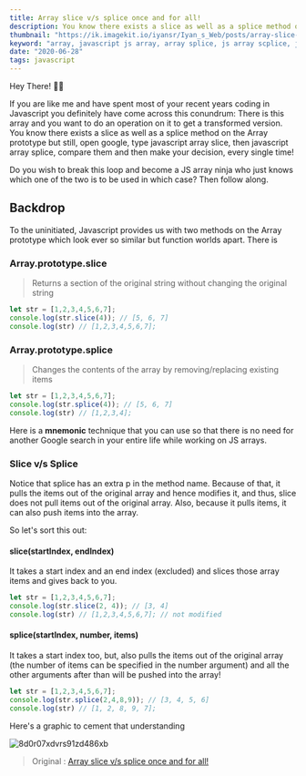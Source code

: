 ```yaml
---
title: Array slice v/s splice once and for all!
description: You know there exists a slice as well as a splice method on the Array prototype but still, open google, type javascript array slice, then javascript array splice, compare them and then make your decision, every single time!
thumbnail: "https://ik.imagekit.io/iyansr/Iyan_s_Web/posts/array-slice-v-s-splice-once-and-for-all/header_DOP1I6aCY.jpg"
keyword: "array, javascript js array, array splice, js array scplice, javascript array slice, array slice"
date: "2020-06-28"
tags: javascript
---
```


Hey There! 👋🏽

If you are like me and have spent most of your recent years coding in Javascript you definitely have come across this conundrum: There is this array and you want to do an operation on it to get a transformed version. You know there exists a slice as well as a splice method on the Array prototype but still, open google, type javascript array slice, then javascript array splice, compare them and then make your decision, every single time!

Do you wish to break this loop and become a JS array ninja who just knows which one of the two is to be used in which case? Then follow along.

## Backdrop

To the uninitiated, Javascript provides us with two methods on the Array prototype which look ever so similar but function worlds apart. There is

### Array.prototype.slice
> Returns a section of the original string without changing the original string

```javascript
let str = [1,2,3,4,5,6,7];
console.log(str.slice(4)); // [5, 6, 7]
console.log(str) // [1,2,3,4,5,6,7];
```

### Array.prototype.splice
> Changes the contents of the array by removing/replacing existing items

```javascript
let str = [1,2,3,4,5,6,7];
console.log(str.splice(4)); // [5, 6, 7]
console.log(str) // [1,2,3,4];
```
 

Here is a __mnemonic__ technique that you can use so that there is no need for another Google search in your entire life while working on JS arrays.

### Slice v/s Splice
Notice that splice has an extra p in the method name. Because of that, it pulls the items out of the original array and hence modifies it, and thus, slice does not pull items out of the original array.
Also, because it pulls items, it can also push items into the array.

So let's sort this out:

#### slice(startIndex, endIndex)
It takes a start index and an end index (excluded) and slices those array items and gives back to you.

```javascript
let str = [1,2,3,4,5,6,7];
console.log(str.slice(2, 4)); // [3, 4]
console.log(str) // [1,2,3,4,5,6,7]; // not modified
```

#### splice(startIndex, number, items)
It takes a start index too, but, also pulls the items out of the original array (the number of items can be specified in the number argument) and all the other arguments after than will be pushed into the array!

```javascript
let str = [1,2,3,4,5,6,7];
console.log(str.splice(2,4,8,9)); // [3, 4, 5, 6]
console.log(str) // [1, 2, 8, 9, 7];
```

Here's a graphic to cement that understanding

![8d0r07xdvrs91zd486xb](https://ik.imagekit.io/iyansr/Iyan_s_Web/posts/array-slice-v-s-splice-once-and-for-all/image1_3xKZm41e6.png)



> Original : [Array slice v/s splice once and for all!](https://dev.to/comscience/string-slice-v-s-splice-once-and-for-all-159l "Array slice v/s splice once and for all!")
